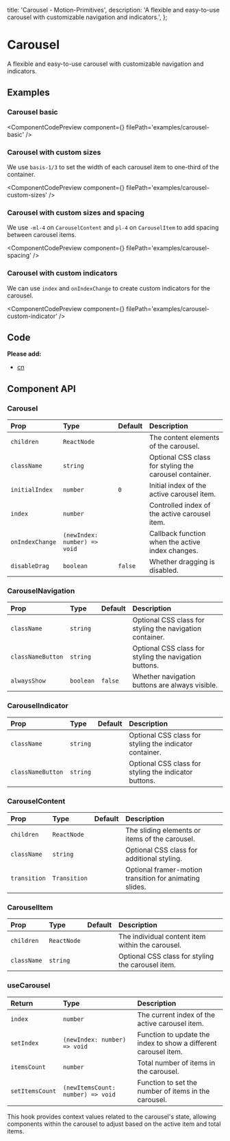   title: 'Carousel - Motion-Primitives',
  description:
    'A flexible and easy-to-use carousel with customizable navigation and indicators.',
};


# Carousel

A flexible and easy-to-use carousel with customizable navigation and indicators.

## Examples

### Carousel basic

<ComponentCodePreview
  component={<CarouselBasic />}
  filePath='examples/carousel-basic'
/>

### Carousel with custom sizes

We use `basis-1/3` to set the width of each carousel item to one-third of the container.

<ComponentCodePreview
  component={<CarouselCustomSizes />}
  filePath='examples/carousel-custom-sizes'
/>

### Carousel with custom sizes and spacing

We use `-ml-4` on `CarouselContent` and `pl-4` on `CarouselItem` to add spacing between carousel items.

<ComponentCodePreview
  component={<CarouselSpacing />}
  filePath='examples/carousel-spacing'
/>

### Carousel with custom indicators

We can use `index` and `onIndexChange` to create custom indicators for the carousel.

<ComponentCodePreview
  component={<CarouselCustomIndicator />}
  filePath='examples/carousel-custom-indicator'
/>

## Code

<CodeBlock filePath='components/core/carousel.tsx' />

**Please add:**

- [cn](https://github.com/ibelick/motion-primitives/blob/main/lib/utils.ts)

## Component API

### Carousel

| Prop            | Type                         | Default | Description                                            |
| :-------------- | :--------------------------- | :------ | :----------------------------------------------------- |
| `children`      | `ReactNode`                  |         | The content elements of the carousel.                  |
| `className`     | `string`                     |         | Optional CSS class for styling the carousel container. |
| `initialIndex`  | `number`                     | `0`     | Initial index of the active carousel item.             |
| `index`         | `number`                     |         | Controlled index of the active carousel item.          |
| `onIndexChange` | `(newIndex: number) => void` |         | Callback function when the active index changes.       |
| `disableDrag`   | `boolean`                    | `false` | Whether dragging is disabled.                          |

### CarouselNavigation

| Prop              | Type      | Default | Description                                              |
| :---------------- | :-------- | :------ | :------------------------------------------------------- |
| `className`       | `string`  |         | Optional CSS class for styling the navigation container. |
| `classNameButton` | `string`  |         | Optional CSS class for styling the navigation buttons.   |
| `alwaysShow`      | `boolean` | `false` | Whether navigation buttons are always visible.           |

### CarouselIndicator

| Prop              | Type     | Default | Description                                             |
| :---------------- | :------- | :------ | :------------------------------------------------------ |
| `className`       | `string` |         | Optional CSS class for styling the indicator container. |
| `classNameButton` | `string` |         | Optional CSS class for styling the indicator buttons.   |

### CarouselContent

| Prop         | Type         | Default | Description                                             |
| :----------- | :----------- | :------ | :------------------------------------------------------ |
| `children`   | `ReactNode`  |         | The sliding elements or items of the carousel.          |
| `className`  | `string`     |         | Optional CSS class for additional styling.              |
| `transition` | `Transition` |         | Optional framer-motion transition for animating slides. |

### CarouselItem

| Prop        | Type        | Default | Description                                       |
| :---------- | :---------- | :------ | :------------------------------------------------ |
| `children`  | `ReactNode` |         | The individual content item within the carousel.  |
| `className` | `string`    |         | Optional CSS class for styling the carousel item. |

### useCarousel

| Return          | Type                              | Description                                                     |
| :-------------- | :-------------------------------- | :-------------------------------------------------------------- |
| `index`         | `number`                          | The current index of the active carousel item.                  |
| `setIndex`      | `(newIndex: number) => void`      | Function to update the index to show a different carousel item. |
| `itemsCount`    | `number`                          | Total number of items in the carousel.                          |
| `setItemsCount` | `(newItemsCount: number) => void` | Function to set the number of items in the carousel.            |

This hook provides context values related to the carousel's state, allowing components within the carousel to adjust based on the active item and total items.
